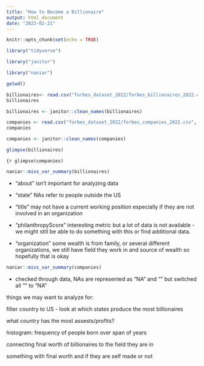 ```yaml
---
title: "How to Become a Billionaire"
output: html_document
date: "2023-02-21"
---
```


```r
knitr::opts_chunk$set(echo = TRUE)
```

```r
library("tidyverse")

library("janitor")

library("naniar")
```


```r
getwd()
```

```r
billionaires<- read.csv("forbes_dataset_2022/forbes_billionaires_2022.csv", na="")
billionaires
```
```r
billionaires <- janitor::clean_names(billionaires)
```

```r
companies <- read.csv("forbes_dataset_2022/forbes_companies_2022.csv", na="")
companies
```
```r
companies <- janitor::clean_names(companies)
```


```r
glimpse(billionaires)
```
```{r
glimpse(companies)
```
```r
naniar::miss_var_summary(billionaires)
```
- "about" isn't important for analyzing data

- "state" NAs refer to people outside the US

- "title" may not have a current working position especially if they are not involved in an organization

- "philanthropyScore" interesting metric but a lot of data is not available - we might still be able to do something with this or find additional data.

- "organization" some wealth is from family, or several different organizations, we still have field they work in and source of wealth so hopefully that is okay 


```r
naniar::miss_var_summary(companies)
```
- checked through data, NAs are represented as "NA" and "" but switched all "" to "NA"



things we may want to analyze for: 

filter country to US - look at which states produce the most billionaires

what country has the most assests/profits?

histogram: frequency of people born over span of years 

connecting final worth of billionaires to the field they are in

something with final worth and if they are self made or not 